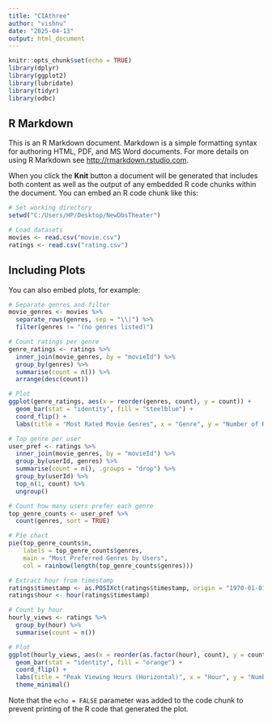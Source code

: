 ---
title: "CIAthree"
author: "vishnu"
date: "2025-04-13"
output: html_document
---

```{r setup, include=FALSE}
knitr::opts_chunk$set(echo = TRUE)
library(dplyr)
library(ggplot2)
library(lubridate)
library(tidyr)
library(odbc)
```

## R Markdown

This is an R Markdown document. Markdown is a simple formatting syntax for authoring HTML, PDF, and MS Word documents. For more details on using R Markdown see <http://rmarkdown.rstudio.com>.

When you click the **Knit** button a document will be generated that includes both content as well as the output of any embedded R code chunks within the document. You can embed an R code chunk like this:




```{r load-data, echo=TRUE}
# Set working directory
setwd("C:/Users/HP/Desktop/NewDbsTheater")

# Load datasets
movies <- read.csv("movie.csv")
ratings <- read.csv("rating.csv")

```

## Including Plots

You can also embed plots, for example:

```{r genre-user-time-analysis, echo=TRUE, message=FALSE, warning=FALSE}
# Separate genres and filter
movie_genres <- movies %>%
  separate_rows(genres, sep = "\\|") %>%
  filter(genres != "(no genres listed)")

# Count ratings per genre
genre_ratings <- ratings %>%
  inner_join(movie_genres, by = "movieId") %>%
  group_by(genres) %>%
  summarise(count = n()) %>%
  arrange(desc(count))

# Plot
ggplot(genre_ratings, aes(x = reorder(genres, count), y = count)) +
  geom_bar(stat = "identity", fill = "steelblue") +
  coord_flip() +
  labs(title = "Most Rated Movie Genres", x = "Genre", y = "Number of Ratings")

# Top genre per user
user_pref <- ratings %>%
  inner_join(movie_genres, by = "movieId") %>%
  group_by(userId, genres) %>%
  summarise(count = n(), .groups = "drop") %>%
  group_by(userId) %>%
  top_n(1, count) %>%
  ungroup()

# Count how many users prefer each genre
top_genre_counts <- user_pref %>%
  count(genres, sort = TRUE)

# Pie chart
pie(top_genre_counts$n,
    labels = top_genre_counts$genres,
    main = "Most Preferred Genres by Users",
    col = rainbow(length(top_genre_counts$genres)))

# Extract hour from timestamp
ratings$timestamp <- as.POSIXct(ratings$timestamp, origin = "1970-01-01")
ratings$hour <- hour(ratings$timestamp)

# Count by hour
hourly_views <- ratings %>%
  group_by(hour) %>%
  summarise(count = n())

# Plot
ggplot(hourly_views, aes(x = reorder(as.factor(hour), count), y = count)) +
  geom_bar(stat = "identity", fill = "orange") +
  coord_flip() +
  labs(title = "Peak Viewing Hours (Horizontal)", x = "Hour", y = "Number of Ratings") +
  theme_minimal()

```

Note that the `echo = FALSE` parameter was added to the code chunk to prevent printing of the R code that generated the plot.
